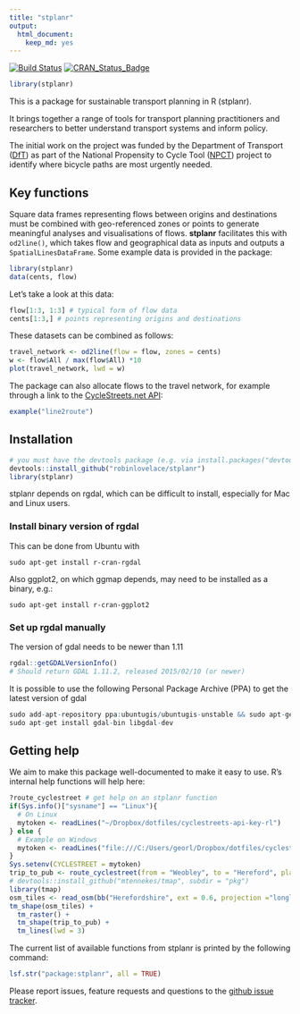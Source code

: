 ```yaml
---
title: "stplanr"
output:
  html_document:
    keep_md: yes
---
```


[![Build Status](https://travis-ci.org/Robinlovelace/stplanr.svg?branch=master)](https://travis-ci.org/Robinlovelace/stplanr) [![CRAN_Status_Badge](http://www.r-pkg.org/badges/version/stplanr)](http://cran.r-project.org/web/packages/stplanr)

```r
library(stplanr)
```

This is a package for sustainable transport planning in R (stplanr).

It brings together a range of tools for transport planning practitioners and
researchers to better understand transport systems and inform policy.

The initial work on the project was funded by the Department of Transport
([DfT](https://www.gov.uk/government/organisations/department-for-transport))
as part of the National Propensity to Cycle Tool
([NPCT](http://www.cedar.iph.cam.ac.uk/research/modelling/npct-tool/)) project to
identify where bicycle paths are most urgently needed.

## Key functions

Square data frames representing flows between origins and destinations
must be combined with geo-referenced zones or points to generate meaningful
analyses and visualisations of flows. **stplanr** facilitates this with 
`od2line()`, which takes flow and geographical data as inputs and
outputs a `SpatialLinesDataFrame`. Some example data is provided in the package:

```r
library(stplanr)
data(cents, flow)
```

Let's take a look at this data:

```r
flow[1:3, 1:3] # typical form of flow data
cents[1:3,] # points representing origins and destinations
```

These datasets can be combined as follows:

```r
travel_network <- od2line(flow = flow, zones = cents)
w <- flow$All / max(flow$All) *10
plot(travel_network, lwd = w)
```

The package can also allocate flows to the travel network, for example through
a link to the [CycleStreets.net API](https://www.cyclestreets.net/api/):

```r
example("line2route")
```

## Installation

```r
# you must have the devtools package (e.g. via install.packages("devtools"))
devtools::install_github("robinlovelace/stplanr")
library(stplanr)
```

stplanr depends on rgdal, which can be difficult to install, especially for Mac and Linux
users.

### Install binary version of rgdal

This can be done from Ubuntu with

```
sudo apt-get install r-cran-rgdal
```

Also ggplot2, on which ggmap depends, may need to be installed as a binary, e.g.:

```
sudo apt-get install r-cran-ggplot2
```

### Set up rgdal manually

The version of gdal needs to be newer than 1.11
```r
rgdal::getGDALVersionInfo()
# Should return GDAL 1.11.2, released 2015/02/10 (or newer)

```

It is possible to use the following Personal Package Archive (PPA) to get the latest version of gdal

```r
sudo add-apt-repository ppa:ubuntugis/ubuntugis-unstable && sudo apt-get update
sudo apt-get install gdal-bin libgdal-dev
```

## Getting help

We aim to make this package well-documented to make it easy to use.
R's internal help functions will help here:

```r
?route_cyclestreet # get help on an stplanr function
if(Sys.info()["sysname"] == "Linux"){
  # On Linux
  mytoken <- readLines("~/Dropbox/dotfiles/cyclestreets-api-key-rl")
} else {
  # Example on Windows
  mytoken <- readLines("file:///C:/Users/georl/Dropbox/dotfiles/cyclestreets-api-key-rl")
}
Sys.setenv(CYCLESTREET = mytoken)
trip_to_pub <- route_cyclestreet(from = "Weobley", to = "Hereford", plan = "balanced")
# devtools::install_github("mtennekes/tmap", subdir = "pkg")
library(tmap)
osm_tiles <- read_osm(bb("Herefordshire", ext = 0.6, projection ="longlat"))
tm_shape(osm_tiles) +
  tm_raster() +
  tm_shape(trip_to_pub) +
  tm_lines(lwd = 3)
```

The current list of available functions from stplanr is printed by the following
command:

```r
lsf.str("package:stplanr", all = TRUE)
```

Please report issues, feature requests and questions to the
[github issue tracker](https://github.com/robinlovelace/stplanr/issues).


